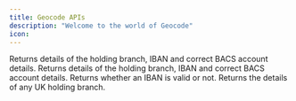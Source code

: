 ```yaml
---
title: Geocode APIs
description: "Welcome to the world of Geocode"
icon: 
---
```


<CardGroup cols={2}>
  <Card title="Interactive Validate" href="/api-reference/bank-validation/interactive-validate-v2" icon="code">
    Returns details of the holding branch, IBAN and correct BACS account details.
  </Card>
  <Card title="Batch Validate" href="/api-reference/bank-validation/batch-validate-v1" icon="code">
    Returns details of the holding branch, IBAN and correct BACS account details.
  </Card>
  <Card title="International Validate" href="/api-reference/bank-validation/international-interactive-validate-v1" icon="code">
    Returns whether an IBAN is valid or not.
  </Card>
    <Card title="RetrieveBySortcode" href="/api-reference/bank-validation/interactive-retrievebysortcode-v1" icon="code">
    Returns the details of any UK holding branch.
  </Card>
</CardGroup>